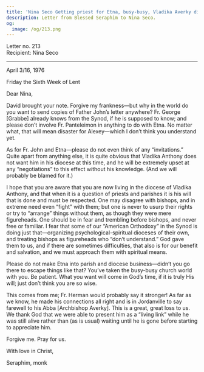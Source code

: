 ```yaml
---
title: 'Nina Seco Getting priest for Etna, busy-busy, Vladika Averky died'
description: Letter from Blessed Seraphim to Nina Seco.
og:
  image: /og/213.png
---
```


<div style={{textAlign:'right', fontFamily:'monospace'}}>Letter no. 213</div>
<div style={{textAlign:'left', fontFamily:'monospace'}}>Recipient: Nina Seco</div>

---

April 3/16, 1976

Friday the Sixth Week of Lent

Dear Nina,

David brought your note. Forgive my frankness—but why in the world do you want to send copies of Father John’s letter anywhere? Fr. George [Grabbe] already knows from the Synod, if he is supposed to know; and please don’t involve Fr. Panteleimon in anything to do with Etna. No matter what, that will mean disaster for Alexey—which I don’t think you understand yet.

As for Fr. John and Etna—please do not even think of any “invitations.” Quite apart from anything else, it is quite obvious that Vladika Anthony does not want him in his diocese at this time, and he will be extremely upset at any “negotiations” to this effect without his knowledge. (And we will probably be blamed for it.)

I hope that you are aware that you are now living in the diocese of Vladika Anthony, and that when it is a question of priests and parishes it is his will that is done and must be respected. One may disagree with bishops, and in extreme need even “fight” with them; but one is never to usurp their rights or try to “arrange” things without them, as though they were mere figureheads. One should be in fear and trembling before bishops, and never free or familiar. I fear that some of our “American Orthodoxy” in the Synod is doing just that—organizing psychological-spiritual dioceses of their own, and treating bishops as figureheads who “don’t understand.” God gave them to us, and if there are sometimes difficulties, that also is for our benefit and salvation, and we must approach them with spiritual means.

Please do not make Etna into parish and diocese business—didn’t you go there to escape things like that? You’ve taken the busy-busy church world with you. Be patient. What you want will come in God’s time, if it is truly His will; just don’t think you are so wise.

This comes from me; Fr. Herman would probably say it stronger! As far as we know, he made his connections all right and is in Jordanville to say farewell to his Abba [Archbishop Averky]. This is a great, great loss to us. We thank God that we were able to present him as a “living link” while he was still alive rather than (as is usual) waiting until he is gone before starting to appreciate him.

Forgive me. Pray for us.

With love in Christ,

Seraphim, monk
